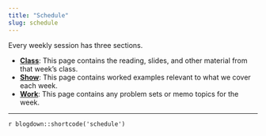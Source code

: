```yaml
---
title: "Schedule"
slug: schedule
---
```


Every weekly session has three sections. 

- <i class="fas fa-book-reader"></i> [**Class**](/class/): This page contains the reading, slides, and other material from that week's class.
- <i class="fas fa-chalkboard-teacher"></i> [**Show**](/show/): This page contains worked examples relevant to what we cover each week.
- <i class="fas fa-laptop-code"></i> [**Work**](/work/): This page contains any problem sets or memo topics for the week.

---


`r blogdown::shortcode('schedule')`


